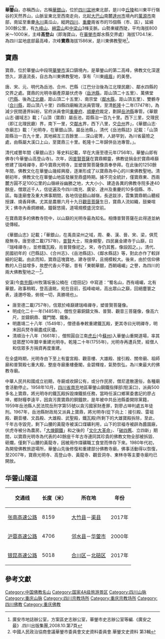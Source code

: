 {{Geobox|山脈
|name=華鎣山
<!-- 因文件已删，故注解：|image=Huaying Mountain.jpg -->
|image_caption=
|country = {{CHN}}
|region_type=
|state= [[四川省|四川省]]、[[重庆市|重庆市]]
|region1=
|border=| border1=
|highest=高登山
|highest_elevation=1704.1
|geology= | period= | orogeny=
|length=
|map=
|map_caption=
}}

'''華<ruby><rb>鎣</rb><rp>(</rp><rt>yíng</rt><rp>)</rp></ruby>山'''，亦稱西山，古稱[[華銀山|華銀山]]，位於[[四川盆地|四川盆地]]東北部，是川中[[丘陵|丘陵]]和川東平行嶺谷的天然界山，山脈呈東北至西南走向，北起[[大巴山|大巴山]]南麓[[達州市|達州市]]境內的[[萬源市|萬源市]]南部，南延至重慶[[永川|永川]]黃瓜山，縱跨[[四川|四川]]、[[重慶|重慶]]兩省市的15個縣（市、區），延綿300餘公里，有[[九峰山|九峰山]]、[[縉雲山|縉雲山]]和[[中梁山|中梁山]]3條支脈。山勢東緩西陡，平均海拔800米～1000米，主峰'''高登山'''（即海寶山，在[[華鎣市|華鎣市]]鄰水縣交界處）海拔1704.1米．為四川盆地底部最高峰，次峰'''寶鼎'''海拔1586米，是川東佛教聖地<ref>廣安市地誌辦公室，方案區史志辦公室，華鎣市史志辦公室等編.《廣安之最》.四川出版集團,2008.10.第7頁</ref>。

== 寶鼎 ==
寶鼎，位於華鎣山中段現[[華鎣市|華鎣市]]溪口鎮境內，是華鎣山的第二高峰，佛教文化深邃悠久，源遠流長，自古為川東佛教聖地，享有「川東[[峨眉山|峨眉]]」的美譽。

唐、宋、元、明代為岳池、合州、巴縣（江巴分治後為江北理民廳）、鄰水四縣的交界之處。寶鼎的光明寺廟產原屬伏虎寺（[[岳池縣|岳池縣]]，距山頂二十五里）、萬佛堂（[[巴縣|巴縣]]、後為[[江北廳|江北廳]]，距山頂二十五里）、南宗堂（[[鄰水縣|鄰水縣]]，距山頂五里）、雙鶴寺（[[合川縣|合川縣]]，距山頂八十里）四縣四廟輪流派員管理，至清[[乾隆|乾隆]]十二年(1747年)，為減少民間邊界糾紛，官府派員會同[[重慶府|重慶府]]、[[順慶府|順慶府]]裁定，劃歸[[岳池縣|岳池縣]]專管。《華銀山志·疆域志》載；「山頂（寶鼎）屬岳池，距縣治一百九十里。西下三里，交理民（即江北理民廳）界，南下一里，交[[鄰水|鄰水]]界，西下八里，交[[合州|合州]]界」，《華銀山志·寺廟志》載：「光明寺，在華銀山頂，屬岳池縣」。清代《岳池縣誌》記載：「山頂距縣治一百九十里，其地綿亙三百餘里……深山密箐，人跡罕到，為川省最險之處，由縣屬大溪口上山，至寶鼎三十里。乾隆十二年歸併岳池專管。」。

清代咸豐年間《華銀山志》等史料記載，早在大唐至德元年(756年)，華鎣山即有佛寺(今華鎣山高登山寺)。次年，因[[普賢菩薩|普賢菩薩]]在寶鼎顯靈，佛教徒捐金於寶鼎峰巔修建了瑞峰禪寺，即今寶鼎光明寺，並塑普賢菩薩像貢奉參拜。在此後的1250餘年間，佛教文化在華鎣山幾經興廢，逐漸形成了以寶鼎為中心的川東佛教聖地。清朝初年，佛教文化在華鎣山地區發展至鼎盛時期。據不完全統計，僅寶鼎東、西兩麓方圓不足100公里的山嶺峽谷幽勝之地，大大小小、建造各異的佛教寺院多達40餘座，僧眾近千人，信徒遍及今四川南充、廣安、達州及重慶的10多個縣、市、區。每逢廟會及重大佛事期間，各地信徒翻山越嶺，長途跋涉，雲集寶鼎朝山聽經授課、燒香拜佛。尤其是農曆六月十九日[[觀音菩薩|觀音菩薩]]生日，寶鼎人流如織，鼓樂喧天；佛寺內香炯繚繞，鐘磬悠揚，道場規模盛況空前。

在寶鼎眾多的佛教寺院中，以山巔的光明寺最為知名。相傳普賢菩薩在此得道並納徒傳經。

《華銀山志》記載；「華銀山，在禹貢梁州之域，周、秦、漢、晉、宋、梁，俱荒廢無寺。唐至德二載(757年)，[[普賢|普賢]]大士，現身顯聖，四民襄金建寺于山巔，曰『瑞峰禪寺』，並修鐵瓦殿，肖普賢像祀之。宋，寺仍其舊，像設因之。」。清代、民國初年的《巴縣誌》、《合州志》、《岳池縣誌》、《鄰水縣誌》等，對此亦作了較詳細的記載。由此而知，寶鼎這塊寶地，建寺很早，且規模較大。後來，由於信仰佛教的人日益增多，故歷代香火不斷，昔有「東朝華銀，西朝峨嵋」之譽，為四川的兩大佛教聖地之一<ref>中國人民政治協商會議華鎣市委員會文史資料委員會.華鎣文史資料 第3輯</ref>。

安漢(今[[南充縣|南充縣]])州牧蒲坂張公楠在《燈田記》中寫道：“蜀名山，西有峨嵋，北有華銀，政事稍暇，登高遠眺，宛在目前，孤峰峻峭，高出眾山之巔，回絕塵寰之表，遠邇呼吸，俯視一切，真勝境也」。

*唐至德二載(757年)，信眾於峰巔建瑞峰禪寺，塑普賢菩薩像。
*明成化二十一年(1485年)，僧性空募銅鑄文殊、普賢、觀音三菩薩像，像高六尺，並鑄銅鼎、鐵門閾、鐵象。
*明嘉靖二十八年（1549年），僧德香奉敕重建鐵瓦殿，更其寺曰光明禪寺，明末因兵燹寺廟盡成灰燼。
*清順治十八年（1661年），僧照圓自江南[[虎丘|虎丘]](今[[蘇州|蘇州]])入華鎣山重開道場，率其徒眾歷10年艱辛重建光明寺。乾隆二十年(1755年)，光明寺再遭兵燹，經僧人和信眾多方捐資再度重建。

在全盛時期，光明寺由下至上有靈宮殿、觀音樓、大雄殿、接引殿、關帝廟、祖師廟和普賢殿七重大殿，整座寺廟重樓疊閣，金碧輝煌，氣勢恢弘，為川東最大的佛教寺廟。

中華人民共和國成立初期，寺廟或收歸公有，或分作民房，僧尼遣散還俗，各種廟會活動停止。1958年10月，[[四川省|四川省]][[南充|南充]]地區華鎣山鋼鐵指揮部(駐溪口)，派員500多名上寶鼎，將光明寺的鐵瓦殿拆毀煉鐵抵任務，當時任溪口鄉黨委書記的廖占坤，鄉財糧李遠平，因貪污賣寶鼎的銅鐘款，是年被中共岳池縣委開除黨籍，1959年岳池縣人民法院岳刑字第55號以貪污國家財產罪，對廖占坤判處五年徒刑。1967年，岳池縣財政局又派員上寶鼎，將光明寺(從下向上：接引殿、雷祖殿、觀音樓、文昌殿、大雄殿、武聖殿，鐵瓦殿)所剩下的大雄寶殿拆除，至此，千年古寺毀完，剩下山腰的黃龍寺被溪口煤礦利用，山下的崇福寺被辟為醬園廠，伏虎寺被分為農房。「[[大煉鋼鐵|大煉鋼鐵]]」和之後的「[[文化大革命|文化大革命]]」、「[[破四舊|破四舊]]、立四新」期間，以寶鼎光明寺為代表的40餘座千年古寺連同其珍貴的佛教文物全部被拆毀、砸爛，僅剩下山腰的黃龍寺，因被用作煤礦職工食堂而倖存下來。1980年代初，為開發佛教旅遊場所，華鎣山先後修復和重建部分佛教寺廟，佛事活動得以恢復，至2007年，寶鼎光明寺、高登山寺、黃龍寺、觀音洞寺、東林寺等主要寺廟均已開放。

==华蓥山隧道==
{| class="wikitable"
|-
! 交通线 !! 长度（米） !! 所在地 !! 年份
|-
| [[张南高速公路|张南高速公路]] || 8159 || [[大竹县|大竹县]]－[[渠县|渠县]] || 2017年
|-
| [[沪蓉高速公路|沪蓉高速公路]] || 4706 || [[邻水县|邻水县]]－[[华蓥市|华蓥市]] || 2000年
|-
| [[银昆高速公路|银昆高速公路]] || 5018 || [[合川区|合川区]]－[[北碚区|北碚区]] || 2017年
|}

==參考文獻==
<div class="references-small">
<references></references>
</div>

[[Category:中国佛教名山|Category:中国佛教名山]]
[[Category:国家4A级旅游景区|Category:国家4A级旅游景区]]
[[Category:四川山脉|Category:四川山脉]]
[[Category:重庆山脉|Category:重庆山脉]]
[[Category:四川宗教场所|Category:四川宗教场所]]
[[Category:重庆宗教场所|Category:重庆宗教场所]]
[[Category:四川佛教|Category:四川佛教]]
[[Category:重庆佛教|Category:重庆佛教]]